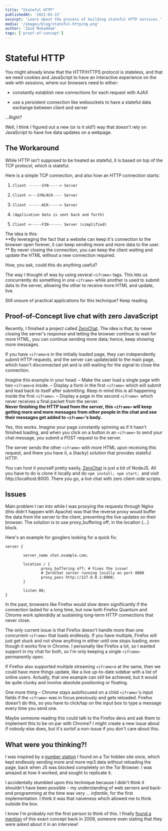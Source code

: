 ```yaml
---
title: "Stateful HTTP"
publishedAt: '2022-03-22'
excerpt: 'Learn about the process of building stateful HTTP services.'
media: '/images/blog/stateful-http/og.png'
author: 'Zaid Mukaddam'
tags: ['proof-of-concept']
---
```



# Stateful HTTP

You might already know that the HTTP/HTTPS protocol is stateless, and that we need cookies and JavaScript to have an interactive experience on the web with sessions, where our browsers need to either:
- constantly establish new connections for each request with AJAX

- use a persistent connection like websockets to have a stateful data exchange between client and server

...Right?

Well, I think I figured out a new (or is it old?) way that doesn't rely on JavaScript to have live data updates on a webpage.

## The Workaround

While HTTP isn't supposed to be treated as stateful, it is based on top of the TCP protocol, which is stateful.

Here is a simple TCP connection, and also how an HTTP connection starts:

1. `Client ------SYN-----> Server`

2. `Client <---SYN/ACK---- Server`

3. `Client ------ACK-----> Server`

4. `(Application data is sent back and forth)`

5. `Client <-----FIN------ Server (simplified)`

The idea is this:  
**By leveraging the fact that a website can keep it's connection to the browser open forever, it can keep sending more and more data to the user. ** By never closing the connection, you can keep the client waiting and update the HTML without a new connection required.

How, you ask, could this do anything useful?

The way I thought of was by using several `<iframe>` tags. This lets us concurrently do something in one `<iframe>` while another is used to submit data to the server, allowing the other to receive more HTML and update, live.

Still unsure of practical applications for this technique? Keep reading.

## Proof-of-Concept live chat with zero JavaScript

Recently, I finished a project called [ZeroChat](https://github.com/zaidmukaddam/zerochat/).
The idea is that, by never closing the server's response and letting the browser continue to wait for more HTML, you can continue sending more data; hence, keep showing more messages.

If you have `<iframe>`s in the initially loaded page, they can independently submit HTTP requests, and the server can update/add to the main page, which hasn't disconnected yet and is still waiting for the signal to close the connection.


Imagine this example in your head:
– Make the user load a single page with two `<iframe>`s inside.
– Display a form in the first `<iframe>` which will submit and lead back to itself after submitting. Keep in mind this is all happening inside the first `<iframe>`.
– Display a page in the second `<iframe> `which never receives a final packet from the server.   
**Never finishing the HTTP load from the server, this `<iframe>` will keep getting more and more messages from other people in the chat and see their messages get added to `<iframe>`'s body.**

Yes, this works. Imagine your page constantly spinning as if it hasn't finished loading, and when you click on a button in an `<iframe>` to send your chat message, you submit a POST request to the server.

The server sends the other `<iframe>` with more HTML upon receiving this request, and there you have it, a (hacky) solution that provides stateful HTTP.

You can host it yourself pretty easily, [ZeroChat](https://github.com/zaidmukaddam/zerochat/) is just a bit of NodeJS. All you have to do is clone it locally and do `npm install; npm start; `and visit http://localhost:8000. There you go, a live chat with zero client-side scripts.

## Issues

Main problem I ran into while I was proxying the requests through Nginx (this didn't happen with Apache) was that the reverse proxy would buffer the data from the server to the client, preventing the live updates on their browser. The solution is to use proxy_buffering off; in the location {...} block.

Here's an example for googlers looking for a quick fix:

```json[class="line-numbers"]:server
server {

        server_name chat.example.com;

        location / {
                proxy_buffering off; # Fixes the issue!
                # ZeroChat server running locally on port 8000
                proxy_pass http://127.0.0.1:8000; 
        }

        listen 80;
}
```

In the past, browsers like Firefox would slow down significantly if the connection lasted for a long time, but now both Firefox Quantum and Chrome work splendidly at sustaining long-term HTTP connections that never close.

The only current issue is that Firefox doesn't handle more than one concurrent `<iframe>` that loads endlessly. If you have multiple, Firefox will just get stuck and not show anything in either until one stops loading, even though it works fine in Chrome. I personally like Firefox a lot, so I wanted support in my chat for both, so I'm only keeping a single `<iframe>` permanently open.

If Firefox also supported multiple streaming `<iframe>`s at the same, then we could have more things update, like a live up-to-date sidebar with a list of online users. Actually, that one example can still be achieved, but it would be quite clunky and involve absolute positioning or floating.

One more thing – Chrome stays autofocused on a child `<iframe>`'s input fields if the `<iframe>` was in focus previously and gets reloaded. Firefox doesn't do this, so you have to click/tap on the input box to type a message every time you send one.

Maybe someone reading this could talk to the Firefox devs and ask them to implement this to be on par with Chrome? I might create a new issue about if nobody else does, but it's sortof a non-issue if you don't care about this.

## What were you thinking?!

I was inspired by a [number station](https://en.wikipedia.org/wiki/Numbers_station) I found on a Tor hidden site once, which kept endlessly sending more and more mp3 data without reloading the page, back when JS was blocked completely on the Tor Browser. I was amazed at how it worked, and sought to replicate it.

I accidentally stumbled upon this technique because I didn't think it shouldn't have been possible – my understanding of web servers and back-end programming at the time was very *... infantile*, for the first implementation. I think it was that naiveness which allowed me to think outside the box.

I know I'm probably not the first person to think of this. I finally [found a mention](https://stackoverflow.com/questions/411460/use-http-keep-alive-for-server-to-communicate-to-client?rq=1) of this exact concept back in 2009, someone even stating that they were asked about it in an interview!